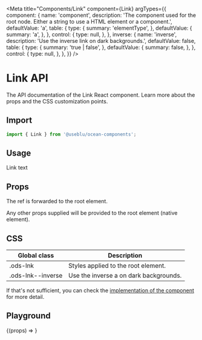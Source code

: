 
<Meta
  title="Components/Link"
  component={Link}
  argTypes={{
    component: {
      name: 'component',
      description:
        'The component used for the root node. Either a string to use a HTML element or a component.',
      defaultValue: 'a',
      table: {
        type: {
          summary: 'elementType',
        },
        defaultValue: {
          summary: 'a',
        },
      },
      control: {
        type: null,
      },
    },
    inverse: {
      name: 'inverse',
      description: 'Use the inverse link on dark backgrounds.',
      defaultValue: false,
      table: {
        type: {
          summary: 'true | false',
        },
        defaultValue: {
          summary: false,
        },
      },
      control: {
        type: null,
      },
    },
  }}
/>

# Link API

The API documentation of the Link React component. Learn more about the props and the CSS customization points.

## Import

```javascript
import { Link } from '@useblu/ocean-components';
```

## Usage

<Canvas withSource="open" withToolbar>
  <Story name="Usage">
    <Link>Link text</Link>
  </Story>
</Canvas>

## Props

<ArgsTable story="Usage" of="." />

The ref is forwarded to the root element.

Any other props supplied will be provided to the root element (native element).

## CSS

| Global class      | Description                            |
| ----------------- | -------------------------------------- |
| .ods-lnk          | Styles applied to the root element.    |
| .ods-lnk--inverse | Use the inverse a on dark backgrounds. |

If that's not sufficient, you can check the [implementation of the component](https://github.com/Pagnet/ocean-ds-web/blob/master/src/Link/Link.tsx) for more detail.

## Playground

<Canvas>
  <Story
    name="Playground"
    args={{
      children: 'My Link',
      inverse: false,
    }}
    argTypes={{
      children: {
        name: 'children',
        control: 'text',
      },
      inverse: {
        name: 'inverse',
        control: 'boolean',
      },
    }}
  >
    {(props) => <Link {...props} />}
  </Story>
</Canvas>
